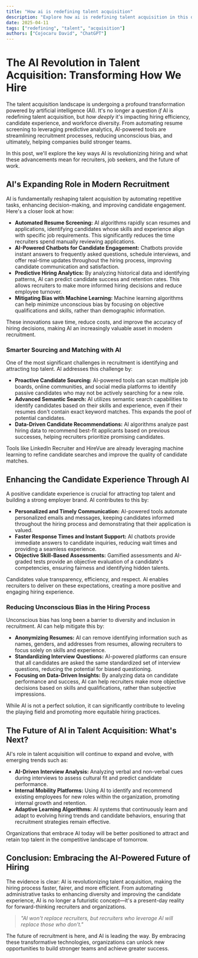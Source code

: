 ```yaml
---
title: "How ai is redefining talent acquisition"
description: "Explore how ai is redefining talent acquisition in this detailed guide, offering insights, strategies, and practical tips to enhance your understanding and application of the topic."
date: 2025-04-11
tags: ["redefining", "talent", "acquisition"]
authors: ["Cojocaru David", "ChatGPT"]
---
```


# The AI Revolution in Talent Acquisition: Transforming How We Hire

The talent acquisition landscape is undergoing a profound transformation powered by artificial intelligence (AI). It's no longer a question _if_ AI is redefining talent acquisition, but _how deeply_ it's impacting hiring efficiency, candidate experience, and workforce diversity. From automating resume screening to leveraging predictive analytics, AI-powered tools are streamlining recruitment processes, reducing unconscious bias, and ultimately, helping companies build stronger teams.

In this post, we'll explore the key ways AI is revolutionizing hiring and what these advancements mean for recruiters, job seekers, and the future of work.

## AI's Expanding Role in Modern Recruitment

AI is fundamentally reshaping talent acquisition by automating repetitive tasks, enhancing decision-making, and improving candidate engagement. Here's a closer look at how:

- **Automated Resume Screening:** AI algorithms rapidly scan resumes and applications, identifying candidates whose skills and experience align with specific job requirements. This significantly reduces the time recruiters spend manually reviewing applications.
- **AI-Powered Chatbots for Candidate Engagement:** Chatbots provide instant answers to frequently asked questions, schedule interviews, and offer real-time updates throughout the hiring process, improving candidate communication and satisfaction.
- **Predictive Hiring Analytics:** By analyzing historical data and identifying patterns, AI can predict candidate success and retention rates. This allows recruiters to make more informed hiring decisions and reduce employee turnover.
- **Mitigating Bias with Machine Learning:** Machine learning algorithms can help minimize unconscious bias by focusing on objective qualifications and skills, rather than demographic information.

These innovations save time, reduce costs, and improve the accuracy of hiring decisions, making AI an increasingly valuable asset in modern recruitment.

### Smarter Sourcing and Matching with AI

One of the most significant challenges in recruitment is identifying and attracting top talent. AI addresses this challenge by:

- **Proactive Candidate Sourcing:** AI-powered tools can scan multiple job boards, online communities, and social media platforms to identify passive candidates who may not be actively searching for a new role.
- **Advanced Semantic Search:** AI utilizes semantic search capabilities to identify candidates based on their skills and experience, even if their resumes don't contain exact keyword matches. This expands the pool of potential candidates.
- **Data-Driven Candidate Recommendations:** AI algorithms analyze past hiring data to recommend best-fit applicants based on previous successes, helping recruiters prioritize promising candidates.

Tools like LinkedIn Recruiter and HireVue are already leveraging machine learning to refine candidate searches and improve the quality of candidate matches.

## Enhancing the Candidate Experience Through AI

A positive candidate experience is crucial for attracting top talent and building a strong employer brand. AI contributes to this by:

- **Personalized and Timely Communication:** AI-powered tools automate personalized emails and messages, keeping candidates informed throughout the hiring process and demonstrating that their application is valued.
- **Faster Response Times and Instant Support:** AI chatbots provide immediate answers to candidate inquiries, reducing wait times and providing a seamless experience.
- **Objective Skill-Based Assessments:** Gamified assessments and AI-graded tests provide an objective evaluation of a candidate's competencies, ensuring fairness and identifying hidden talents.

Candidates value transparency, efficiency, and respect. AI enables recruiters to deliver on these expectations, creating a more positive and engaging hiring experience.

### Reducing Unconscious Bias in the Hiring Process

Unconscious bias has long been a barrier to diversity and inclusion in recruitment. AI can help mitigate this by:

- **Anonymizing Resumes:** AI can remove identifying information such as names, genders, and addresses from resumes, allowing recruiters to focus solely on skills and experience.
- **Standardizing Interview Questions:** AI-powered platforms can ensure that all candidates are asked the same standardized set of interview questions, reducing the potential for biased questioning.
- **Focusing on Data-Driven Insights:** By analyzing data on candidate performance and success, AI can help recruiters make more objective decisions based on skills and qualifications, rather than subjective impressions.

While AI is not a perfect solution, it can significantly contribute to leveling the playing field and promoting more equitable hiring practices.

## The Future of AI in Talent Acquisition: What's Next?

AI's role in talent acquisition will continue to expand and evolve, with emerging trends such as:

- **AI-Driven Interview Analysis:** Analyzing verbal and non-verbal cues during interviews to assess cultural fit and predict candidate performance.
- **Internal Mobility Platforms:** Using AI to identify and recommend existing employees for new roles within the organization, promoting internal growth and retention.
- **Adaptive Learning Algorithms:** AI systems that continuously learn and adapt to evolving hiring trends and candidate behaviors, ensuring that recruitment strategies remain effective.

Organizations that embrace AI today will be better positioned to attract and retain top talent in the competitive landscape of tomorrow.

## Conclusion: Embracing the AI-Powered Future of Hiring

The evidence is clear: AI is revolutionizing talent acquisition, making the hiring process faster, fairer, and more efficient. From automating administrative tasks to enhancing diversity and improving the candidate experience, AI is no longer a futuristic concept—it's a present-day reality for forward-thinking recruiters and organizations.

> _"AI won't replace recruiters, but recruiters who leverage AI will replace those who don't."_

The future of recruitment is here, and AI is leading the way. By embracing these transformative technologies, organizations can unlock new opportunities to build stronger teams and achieve greater success.
